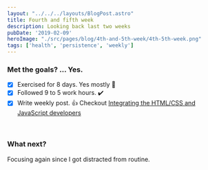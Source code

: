 ```yaml
---
layout: "../../../layouts/BlogPost.astro"
title: Fourth and fifth week 
description: Looking back last two weeks
pubDate: '2019-02-09'
heroImage: "./src/pages/blog/4th-and-5th-week/4th-5th-week.png"
tags: ['health', 'persistence', 'weekly']
---
```


### Met the goals? ... Yes.
- [x] Exercised for 8 days. Yes mostly :walking:
- [x] Followed 9 to 5 work hours. :heavy_check_mark:
- [x] Write weekly post. :+1: Checkout [Integrating the HTML/CSS and JavaScript developers](/blog/integrating-js-and-html-developers/integrating-js-and-html-developers)

&nbsp;
### What next?
Focusing again since I got distracted from routine.